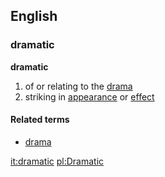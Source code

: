 ==English==
===dramatic===
'''dramatic'''

#of or relating to the [[drama]]
#striking in [[appearance]] or [[effect]]

====Related terms====
*[[drama]]

[[it:dramatic]]
[[pl:Dramatic]]